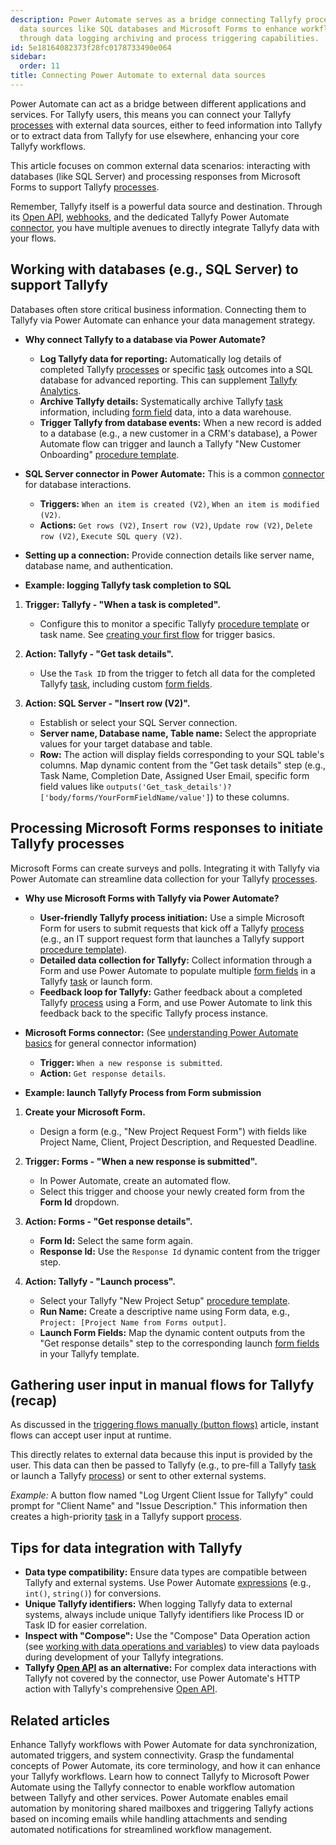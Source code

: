 ```yaml
---
description: Power Automate serves as a bridge connecting Tallyfy processes with external
  data sources like SQL databases and Microsoft Forms to enhance workflow automation
  through data logging archiving and process triggering capabilities.
id: 5e18164082373f28fc0178733490e064
sidebar:
  order: 11
title: Connecting Power Automate to external data sources
---
```



Power Automate can act as a bridge between different applications and services. For Tallyfy users, this means you can connect your Tallyfy [processes](/products/pro/tracking-and-tasks/processes/) with external data sources, either to feed information into Tallyfy or to extract data from Tallyfy for use elsewhere, enhancing your core Tallyfy workflows.

This article focuses on common external data scenarios: interacting with databases (like SQL Server) and processing responses from Microsoft Forms to support Tallyfy [processes](/products/pro/tracking-and-tasks/processes/).

Remember, Tallyfy itself is a powerful data source and destination. Through its [Open API](/products/pro/integrations/open-api/), [webhooks](/products/pro/integrations/webhooks/), and the dedicated Tallyfy Power Automate [connector](/products/pro/integrations/middleware/power-automate/how-can-i-integrate-tallyfy-with-microsoft-power-automate/), you have multiple avenues to directly integrate Tallyfy data with your flows.

## Working with databases (e.g., SQL Server) to support Tallyfy

Databases often store critical business information. Connecting them to Tallyfy via Power Automate can enhance your data management strategy.

*   **Why connect Tallyfy to a database via Power Automate?**
    *   **Log Tallyfy data for reporting:** Automatically log details of completed Tallyfy [processes](/products/pro/tracking-and-tasks/processes/) or specific [task](/products/pro/tracking-and-tasks/tasks/) outcomes into a SQL database for advanced reporting. This can supplement [Tallyfy Analytics](/products/pro/integrations/analytics/).
    *   **Archive Tallyfy details:** Systematically archive Tallyfy [task](/products/pro/tracking-and-tasks/tasks/) information, including [form field](/products/pro/tracking-and-tasks/tasks/what-are-form-fields-in-tallyfy/) data, into a data warehouse.
    *   **Trigger Tallyfy from database events:** When a new record is added to a database (e.g., a new customer in a CRM's database), a Power Automate flow can trigger and launch a Tallyfy "New Customer Onboarding" [procedure template](/products/pro/documenting/templates/).

*   **SQL Server connector in Power Automate:**
    This is a common [connector](/products/pro/integrations/middleware/power-automate/understanding-power-automate-basics/) for database interactions.
    *   **Triggers:** `When an item is created (V2)`, `When an item is modified (V2)`.
    *   **Actions:** `Get rows (V2)`, `Insert row (V2)`, `Update row (V2)`, `Delete row (V2)`, `Execute SQL query (V2)`.

*   **Setting up a connection:** Provide connection details like server name, database name, and authentication.

*   **Example: logging Tallyfy task completion to SQL**

<Steps>

1.  **Trigger: Tallyfy - "When a task is completed".**
	*   Configure this to monitor a specific Tallyfy [procedure template](/products/pro/documenting/templates/) or task name. See [creating your first flow](/products/pro/integrations/middleware/power-automate/creating-your-first-flow-in-power-automate/) for trigger basics.

2.  **Action: Tallyfy - "Get task details".**
	*   Use the `Task ID` from the trigger to fetch all data for the completed Tallyfy [task](/products/pro/tracking-and-tasks/tasks/), including custom [form fields](/products/pro/tracking-and-tasks/tasks/what-are-form-fields-in-tallyfy/).

3.  **Action: SQL Server - "Insert row (V2)".**
	*   Establish or select your SQL Server connection.
	*   **Server name, Database name, Table name:** Select the appropriate values for your target database and table.
	*   **Row:** The action will display fields corresponding to your SQL table's columns. Map dynamic content from the "Get task details" step (e.g., Task Name, Completion Date, Assigned User Email, specific form field values like `outputs('Get_task_details')?['body/forms/YourFormFieldName/value']`) to these columns.



</Steps>

## Processing Microsoft Forms responses to initiate Tallyfy processes

Microsoft Forms can create surveys and polls. Integrating it with Tallyfy via Power Automate can streamline data collection for your Tallyfy [processes](/products/pro/tracking-and-tasks/processes/).

*   **Why use Microsoft Forms with Tallyfy via Power Automate?**
    *   **User-friendly Tallyfy process initiation:** Use a simple Microsoft Form for users to submit requests that kick off a Tallyfy [process](/products/pro/tracking-and-tasks/processes/) (e.g., an IT support request form that launches a Tallyfy support [procedure template](/products/pro/documenting/templates/)).
    *   **Detailed data collection for Tallyfy:** Collect information through a Form and use Power Automate to populate multiple [form fields](/products/pro/tracking-and-tasks/tasks/what-are-form-fields-in-tallyfy/) in a Tallyfy [task](/products/pro/tracking-and-tasks/tasks/) or launch form.
    *   **Feedback loop for Tallyfy:** Gather feedback about a completed Tallyfy [process](/products/pro/tracking-and-tasks/processes/) using a Form, and use Power Automate to link this feedback back to the specific Tallyfy process instance.

*   **Microsoft Forms connector:** (See [understanding Power Automate basics](/products/pro/integrations/middleware/power-automate/understanding-power-automate-basics/) for general connector information)
    *   **Trigger:** `When a new response is submitted`.
    *   **Action:** `Get response details`.

*   **Example: launch Tallyfy Process from Form submission**

<Steps>

1.  **Create your Microsoft Form.**
	*   Design a form (e.g., "New Project Request Form") with fields like Project Name, Client, Project Description, and Requested Deadline.

2.  **Trigger: Forms - "When a new response is submitted".**
	*   In Power Automate, create an automated flow.
	*   Select this trigger and choose your newly created form from the **Form Id** dropdown.

3.  **Action: Forms - "Get response details".**
	*   **Form Id:** Select the same form again.
	*   **Response Id:** Use the `Response Id` dynamic content from the trigger step.



4.  **Action: Tallyfy - "Launch process".**
	*   Select your Tallyfy "New Project Setup" [procedure template](/products/pro/documenting/templates/).
	*   **Run Name:** Create a descriptive name using Form data, e.g., `Project: [Project Name from Forms output]`.
	*   **Launch Form Fields:** Map the dynamic content outputs from the "Get response details" step to the corresponding launch [form fields](/products/pro/tracking-and-tasks/tasks/what-are-form-fields-in-tallyfy/) in your Tallyfy template.

</Steps>

## Gathering user input in manual flows for Tallyfy (recap)

As discussed in the [triggering flows manually (button flows)](/products/pro/integrations/middleware/power-automate/triggering-flows-manually-button-flows/) article, instant flows can accept user input at runtime.

This directly relates to external data because this input is provided by the user. This data can then be passed to Tallyfy (e.g., to pre-fill a Tallyfy [task](/products/pro/tracking-and-tasks/tasks/) or launch a Tallyfy [process](/products/pro/tracking-and-tasks/processes/)) or sent to other external systems.

*Example:* A button flow named "Log Urgent Client Issue for Tallyfy" could prompt for "Client Name" and "Issue Description." This information then creates a high-priority [task](/products/pro/tracking-and-tasks/tasks/) in a Tallyfy support [process](/products/pro/tracking-and-tasks/processes/).

## Tips for data integration with Tallyfy

*   **Data type compatibility:** Ensure data types are compatible between Tallyfy and external systems. Use Power Automate [expressions](/products/pro/integrations/middleware/power-automate/advanced-conditions-and-expressions/) (e.g., `int()`, `string()`) for conversions.
*   **Unique Tallyfy identifiers:** When logging Tallyfy data to external systems, always include unique Tallyfy identifiers like Process ID or Task ID for easier correlation.
*   **Inspect with "Compose":** Use the "Compose" Data Operation action (see [working with data operations and variables](/products/pro/integrations/middleware/power-automate/working-with-data-operations-and-variables/)) to view data payloads during development of your Tallyfy integrations.
*   **Tallyfy [Open API](/products/pro/integrations/open-api/) as an alternative:** For complex data interactions with Tallyfy not covered by the connector, use Power Automate's HTTP action with Tallyfy's comprehensive [Open API](/products/pro/integrations/open-api/).


## Related articles
<CardGrid>
<LinkTitleCard header="<b>Middleware > Power Automate</b>" href="/products/pro/integrations/middleware/power-automate/" > Enhance Tallyfy workflows with Power Automate for data synchronization, automated triggers, and system connectivity. </LinkTitleCard>
<LinkTitleCard header="<b>Power Automate > Understanding Power Automate basics</b>" href="/products/pro/integrations/middleware/power-automate/understanding-power-automate-basics/" > Grasp the fundamental concepts of Power Automate, its core terminology, and how it can enhance your Tallyfy workflows. </LinkTitleCard>
<LinkTitleCard header="<b>Power Automate > Connect Tallyfy to Power Automate</b>" href="/products/pro/integrations/middleware/power-automate/how-can-i-integrate-tallyfy-with-microsoft-power-automate/" > Learn how to connect Tallyfy to Microsoft Power Automate using the Tallyfy connector to enable workflow automation between Tallyfy and other services. </LinkTitleCard>
<LinkTitleCard header="<b>Power Automate > Working with email automation in Power Automate</b>" href="/products/pro/integrations/middleware/power-automate/working-with-email-automation-in-power-automate/" > Power Automate enables email automation by monitoring shared mailboxes and triggering Tallyfy actions based on incoming emails while handling attachments and sending automated notifications for streamlined workflow management. </LinkTitleCard>
</CardGrid>